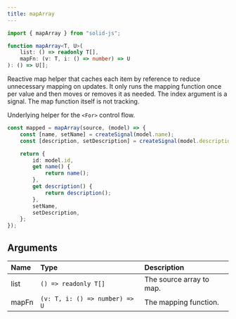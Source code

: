 ```yaml
---
title: mapArray
---
```


```ts
import { mapArray } from "solid-js";

function mapArray<T, U>(
	list: () => readonly T[],
	mapFn: (v: T, i: () => number) => U
): () => U[];
```

Reactive map helper that caches each item by reference to reduce unnecessary mapping on updates.
It only runs the mapping function once per value and then moves or removes it as needed.
The index argument is a signal. The map function itself is not tracking.

Underlying helper for the `<For>` control flow.

```ts
const mapped = mapArray(source, (model) => {
	const [name, setName] = createSignal(model.name);
	const [description, setDescription] = createSignal(model.description);

	return {
		id: model.id,
		get name() {
			return name();
		},
		get description() {
			return description();
		},
		setName,
		setDescription,
	};
});
```

## Arguments

| Name  | Type                           | Description              |
| :---- | :----------------------------- | :----------------------- |
| list  | `() => readonly T[]`           | The source array to map. |
| mapFn | `(v: T, i: () => number) => U` | The mapping function.    |
